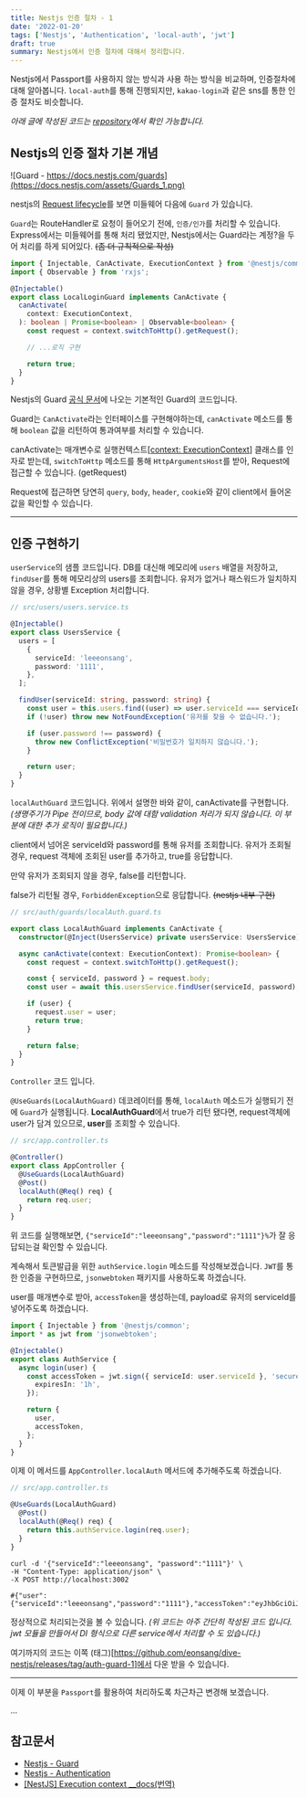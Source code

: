 ```yaml
---
title: Nestjs 인증 절차 - 1
date: '2022-01-20'
tags: ['Nestjs', 'Authentication', 'local-auth', 'jwt']
draft: true
summary: Nestjs에서 인증 절차에 대해서 정리합니다.
---
```



Nestjs에서 Passport를 사용하지 않는 방식과 사용 하는 방식을 비교하며, 인증절차에 대해 알아봅니다. `local-auth`를 통해 진행되지만, `kakao-login`과 같은 sns를 통한 인증 절차도 비슷합니다.

_아래 글에 작성된 코드는 [repository](https://github.com/eonsang/dive-nestjs/tree/main/auth-guard)에서 확인 가능합니다._

## Nestjs의 인증 절차 기본 개념

![Guard - https://docs.nestjs.com/guards](https://docs.nestjs.com/assets/Guards_1.png)

nestjs의 [Request lifecycle](https://docs.nestjs.com/faq/request-lifecycle)를 보면 미들웨어 다음에 `Guard` 가 있습니다.

`Guard`는 RouteHandler로 요청이 들어오기 전에, `인증/인가`를 처리할 수 있습니다. Express에서는 미들웨어를 통해 처리 됐었지만, Nestjs에서는 Guard라는 계정?을 두어 처리를 하게 되어있다. ~~(좀 더 규칙적으로 작성)~~

```typescript
import { Injectable, CanActivate, ExecutionContext } from '@nestjs/common';
import { Observable } from 'rxjs';

@Injectable()
export class LocalLoginGuard implements CanActivate {
  canActivate(
    context: ExecutionContext,
  ): boolean | Promise<boolean> | Observable<boolean> {
    const request = context.switchToHttp().getRequest();

    // ...로직 구현

    return true;
  }
}
```

Nestjs의 Guard [공식 문서](https://docs.nestjs.com/guards)에 나오는 기본적인 Guard의 코드입니다.

Guard는 `CanActivate`라는 인터페이스를 구현해야하는데, `canActivate` 메소드를 통해 `boolean` 값을 리턴하여 통과여부를 처리할 수 있습니다.

canActivate는 매개변수로 실행컨텍스트[[context: ExecutionContext](https://docs.nestjs.com/fundamentals/execution-context#execution-context)] 클래스를 인자로 받는데, `switchToHttp` 메소드를 통해 `HttpArgumentsHost`를 받아, Request에 접근할 수 있습니다. (getRequest)

Request에 접근하면 당연히 `query`, `body`, `header`, `cookie`와 같이 client에서 들어온 값을 확인할 수 있습니다.

---

## 인증 구현하기

`userService`의 샘플 코드입니다. DB를 대신해 메모리에 `users` 배열을 저장하고, `findUser`를 통해 메모리상의 users를 조회합니다.
유저가 없거나 패스워드가 일치하지 않을 경우, 상황별 Exception 처리합니다.

```typescript
// src/users/users.service.ts

@Injectable()
export class UsersService {
  users = [
    {
      serviceId: 'leeeonsang',
      password: '1111',
    },
  ];

  findUser(serviceId: string, password: string) {
    const user = this.users.find((user) => user.serviceId === serviceId);
    if (!user) throw new NotFoundException('유저를 찾을 수 없습니다.');

    if (user.password !== password) {
      throw new ConflictException('비밀번호가 일치하지 않습니다.');
    }

    return user;
  }
}
```

`localAuthGuard` 코드입니다. 위에서 설명한 바와 같이, canActivate를 구현합니다. _(생명주기가 Pipe 전이므로, body 값에 대함 validation 처리가 되지 않습니다. 이 부분에 대한 추가 로직이 필요합니다.)_

client에서 넘어온 serviceId와 password를 통해 유저를 조회합니다. 유저가 조회될 경우, request 객체에 조회된 user를 추가하고, true를 응답합니다.

만약 유저가 조회되지 않을 경우, false를 리턴합니다.

false가 리턴될 경우, `ForbiddenException`으로 응답합니다. ~~(nestjs 내부 구현)~~

```typescript
// src/auth/guards/localAuth.guard.ts

export class LocalAuthGuard implements CanActivate {
  constructor(@Inject(UsersService) private usersService: UsersService) {}

  async canActivate(context: ExecutionContext): Promise<boolean> {
    const request = context.switchToHttp().getRequest();

    const { serviceId, password } = request.body;
    const user = await this.usersService.findUser(serviceId, password);

    if (user) {
      request.user = user;
      return true;
    }

    return false;
  }
}
```

`Controller` 코드 입니다.

`@UseGuards(LocalAuthGuard)` 데코레이터를 통해, `localAuth` 메소드가 실행되기 전에 `Guard`가 실행됩니다. **LocalAuthGuard**에서 true가 리턴 됐다면, request객체에 user가 담겨 있으므로, **user**를 조회할 수 있습니다.

```typescript
// src/app.controller.ts

@Controller()
export class AppController {
  @UseGuards(LocalAuthGuard)
  @Post()
  localAuth(@Req() req) {
    return req.user;
  }
}
```

위 코드를 실행해보면, `{"serviceId":"leeeonsang","password":"1111"}%`가 잘 응답되는걸 확인할 수 있습니다.

계속해서 토큰발급을 위한 `authService.login` 메소드를 작성해보겠습니다. `JWT`를 통한 인증을 구현하므로, `jsonwebtoken` 패키지를 사용하도록 하겠습니다.

user를 매개변수로 받아, `accessToken`을 생성하는데, payload로 유저의 serviceId를 넣어주도록 하겠습니다.

```typescript
import { Injectable } from '@nestjs/common';
import * as jwt from 'jsonwebtoken';

@Injectable()
export class AuthService {
  async login(user) {
    const accessToken = jwt.sign({ serviceId: user.serviceId }, 'secure', {
      expiresIn: '1h',
    });

    return {
      user,
      accessToken,
    };
  }
}
```

이제 이 메서드를 `AppController.localAuth` 메서드에 추가해주도록 하겠습니다.

```typescript
// src/app.controller.ts

@UseGuards(LocalAuthGuard)
  @Post()
  localAuth(@Req() req) {
    return this.authService.login(req.user);
  }
}
```

```shell
curl -d '{"serviceId":"leeeonsang", "password":"1111"}' \
-H "Content-Type: application/json" \
-X POST http://localhost:3002

#{"user":{"serviceId":"leeeonsang","password":"1111"},"accessToken":"eyJhbGciOiJIUz..."}
```

정상적으로 처리되는것을 볼 수 있습니다. _(위 코드는 아주 간단히 작성된 코드 입니다. jwt 모듈을 만들어서 DI 형식으로 다른 service에서 처리할 수 도 있습니다.)_

여기까지의 코드는 이쪽 (태그)[https://github.com/eonsang/dive-nestjs/releases/tag/auth-guard-1]에서 다운 받을 수 있습니다.

---

이제 이 부분을 `Passport`를 활용하여 처리하도록 차근차근 변경해 보겠습니다.

...

## 참고문서

- [Nestjs - Guard](https://docs.nestjs.com/guards)
- [Nestjs - Authentication](https://docs.nestjs.com/security/authentication)
- [[NestJS] Execution context \_\_docs(번역)](https://velog.io/@from_numpy/NestJS-Execution-context-docs%EB%B2%88%EC%97%AD)
